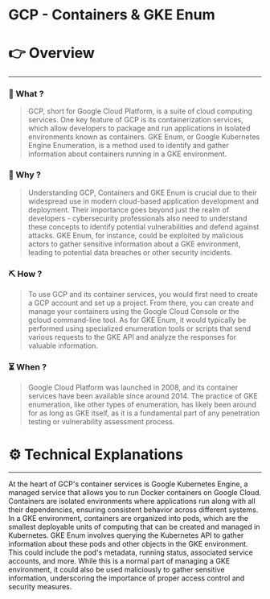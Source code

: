 # GCP - Containers & GKE Enum


# 👉 Overview

---

### 👀 What ?

> GCP, short for Google Cloud Platform, is a suite of cloud computing services. One key feature of GCP is its containerization services, which allow developers to package and run applications in isolated environments known as containers. GKE Enum, or Google Kubernetes Engine Enumeration, is a method used to identify and gather information about containers running in a GKE environment.
> 

### 🧐 Why ?

> Understanding GCP, Containers and GKE Enum is crucial due to their widespread use in modern cloud-based application development and deployment. Their importance goes beyond just the realm of developers - cybersecurity professionals also need to understand these concepts to identify potential vulnerabilities and defend against attacks. GKE Enum, for instance, could be exploited by malicious actors to gather sensitive information about a GKE environment, leading to potential data breaches or other security incidents.
> 

### ⛏️ How ?

> To use GCP and its container services, you would first need to create a GCP account and set up a project. From there, you can create and manage your containers using the Google Cloud Console or the gcloud command-line tool. As for GKE Enum, it would typically be performed using specialized enumeration tools or scripts that send various requests to the GKE API and analyze the responses for valuable information.
> 

### ⏳ When ?

> Google Cloud Platform was launched in 2008, and its container services have been available since around 2014. The practice of GKE enumeration, like other types of enumeration, has likely been around for as long as GKE itself, as it is a fundamental part of any penetration testing or vulnerability assessment process.
> 

# ⚙️ Technical Explanations

---

At the heart of GCP's container services is Google Kubernetes Engine, a managed service that allows you to run Docker containers on Google Cloud. Containers are isolated environments where applications run along with all their dependencies, ensuring consistent behavior across different systems. In a GKE environment, containers are organized into pods, which are the smallest deployable units of computing that can be created and managed in Kubernetes. GKE Enum involves querying the Kubernetes API to gather information about these pods and other objects in the GKE environment. This could include the pod's metadata, running status, associated service accounts, and more. While this is a normal part of managing a GKE environment, it could also be used maliciously to gather sensitive information, underscoring the importance of proper access control and security measures.
